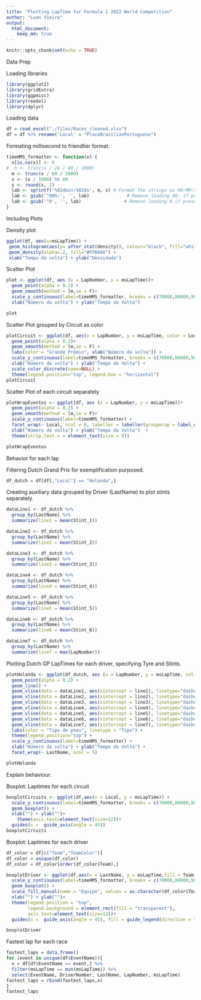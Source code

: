 ```yaml
---
title: "Plotting LapTime for Formula 1 2022 World Competition"
author: "Luan Vieira"
output:  
  html_document:
    keep_md: true
---
```


```r
knitr::opts_chunk$set(echo = TRUE)
```

Data Prep

Loading libraries

```r
library(ggplot2)
library(gridExtra)
library(ggpmisc)
library(readxl)
library(dplyr)
```

Loading data

```r
df = read_excel("./files/Races_cleaned.xlsx")
df = df %>% rename('Local' = "PlaceBrazilianPortuguese")
```

Formating millisecond to friendlier format.

```r
timeHMS_formatter <- function(x) {
  x[is.na(x)] <- 0
#  h <- trunc(x / 24 / 60 / 1000)
  m <- trunc(x / 60 / 1000)
  s <- (x / 1000) %% 60
  s <- round(s, 2)
  lab <- sprintf('%02dmin:%02ds', m, s) # Format the strings as HH:MM:SS
  lab <- gsub('^00h:', '', lab)              # Remove leading 00: if present
  lab <- gsub('^0', '', lab)                # Remove leading 0 if present
}
```

Including Plots

Density plot

```r
ggplot(df, aes(x=msLapTime)) + 
 geom_histogram(aes(y= after_stat(density)), colour="black", fill="white", bins = 12)+
 geom_density(alpha=.2, fill="#FF6666") +
 xlab("Tempo da volta") + ylab("Densidade")
```

Scatter Plot

```r
plot <- ggplot(df, aes (x = LapNumber, y = msLapTime))+
  geom_point(alpha = 0.2) + 
  geom_smooth(method = lm,se = F)+ 
  scale_y_continuous(label=timeHMS_formatter, breaks = c(70000,80000,90000,100000,110000,120000)) +
  xlab("Número da volta") + ylab("Tempo da Volta")

plot
```

Scatter Plot grouped by Circuit as color

```r
plotCircuit <- ggplot(df, aes(x = LapNumber, y = msLapTime, color = Local))+
  geom_point(alpha = 0.2)+
  geom_smooth(method = lm,se = F) + 
  labs(color = "Grande Prêmio", xlab("Número da volta")) +
  scale_y_continuous(label=timeHMS_formatter, breaks = c(70000,80000,90000,100000,110000,120000)) + 
  xlab("Número da volta") + ylab("Tempo da Volta") +
  scale_color_discrete(name=NULL) +
  theme(legend.position="top", legend.box = "horizontal")
plotCircuit
```

Scatter Plot of each circuit separately

```r
plotWrapEventos <- ggplot(df, aes (x = LapNumber, y = msLapTime))+
  geom_point(alpha = 0.2) + 
  geom_smooth(method = lm,se = F)+ 
  scale_y_continuous(label=timeHMS_formatter) +
  facet_wrap(~ Local, ncol = 6, labeller = labeller(groupwrap = label_wrap_gen())) +
  xlab("Número da volta") + ylab("Tempo da Volta")  + 
  theme(strip.text.x = element_text(size = 8))

plotWrapEventos
```
Behavior for each lap

Filtering Dutch Grand Prix for exemplification purposed.

```r
df_dutch = df[df[,"Local"] == "Holanda",]
```

Creating auxiliary data grouped by Driver (LastName) to plot stints separately.

```r
dataLine1 <- df_dutch %>%
  group_by(LastName) %>%
  summarize(line1 = mean(Stint_1))

dataLine2 <- df_dutch %>%
  group_by(LastName) %>%
  summarize(line2 = mean(Stint_2))

dataLine3 <- df_dutch %>%
  group_by(LastName) %>%
  summarize(line3 = mean(Stint_3))

dataLine4 <- df_dutch %>%
  group_by(LastName) %>%
  summarize(line4 = mean(Stint_4))

dataLine5 <- df_dutch %>%
  group_by(LastName) %>%
  summarize(line5 = mean(Stint_5))

dataLine6 <- df_dutch %>%
  group_by(LastName) %>%
  summarize(line6 = mean(Stint_6))

dataLine7 <- df_dutch %>%
  group_by(LastName) %>%
  summarize(line7 = max(LapNumber))
```

Plotting Dutch GP LapTimes for each driver, specifying Tyre and Stints.

```r
plotHolanda <- ggplot(df_dutch, aes (x = LapNumber, y = msLapTime, col = TyreType, linecolor = "red",group = 1))+
  geom_point(alpha = 0.2) + 
  geom_line() +
  geom_vline(data = dataLine1, aes(xintercept = line1), linetype="dashed", color = "red") +
  geom_vline(data = dataLine2, aes(xintercept = line2), linetype="dashed", color = "red") +
  geom_vline(data = dataLine3, aes(xintercept = line3), linetype="dashed", color = "red") +
  geom_vline(data = dataLine4, aes(xintercept = line4), linetype="dashed", color = "red") +
  geom_vline(data = dataLine5, aes(xintercept = line5), linetype="dashed", color = "red") +
  geom_vline(data = dataLine6, aes(xintercept = line6), linetype="dashed", color = "red") +
  geom_vline(data = dataLine7, aes(xintercept = line7), linetype="dashed", color = "red") +
  labs(color = "Tipo de pneu", linetype = "Tipo") +
  theme(legend.position="top") +
  scale_y_continuous(label=timeHMS_formatter) +
  xlab("Número da volta") + ylab("Tempo da Volta") + 
  facet_wrap(~ LastName, ncol = 5)

plotHolanda
```

Explain behaviour.

Boxplot: Laptimes for each circuit

```r
boxplotCircuits <- ggplot(df,aes(x = Local, y = msLapTime)) +
  scale_y_continuous(label=timeHMS_formatter, breaks = c(70000,80000,90000,100000,110000,120000)) +
  geom_boxplot() + 
  xlab("") + ylab("")+ 
    theme(axis.text=element_text(size=12))+
  guides(x =  guide_axis(angle = 45))
boxplotCircuits
```

Boxplot: Laptimes for each driver

```r
df_color = df[c("Team","TeamColor")]
df_color = unique(df_color)
df_color = df_color[order(df_color$Team),]
```

```r
boxplotDriver <- ggplot(df,aes(x = LastName, y = msLapTime,fill = Team)) +
  scale_y_continuous(label=timeHMS_formatter, breaks = c(70000,80000,90000,100000,110000,120000)) +
  geom_boxplot() + 
  scale_fill_manual(name = "Equipe", values = as.character(df_color$TeamColor)) +
  xlab("") + ylab("")+ 
  theme(legend.position = "top",
        legend.background = element_rect(fill = "transparent"),
        axis.text=element_text(size=12))+
  guides(x =  guide_axis(angle = 45), fill = guide_legend(direction = "horizontal"))

boxplotDriver
```
Fastest lap for each race

```r
fastest_laps = data.frame()
for (event in unique(df$EventName)){
  x = df[df$EventName == event,] %>%
  filter(msLapTime == min(msLapTime)) %>% 
  select(EventName, DriverNumber, LastName, LapNumber, msLapTime)
fastest_laps = rbind(fastest_laps,x)
}
fastest_laps
```


